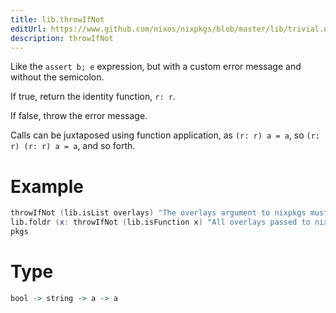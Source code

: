 ```yaml
---
title: lib.throwIfNot
editUrl: https://www.github.com/nixos/nixpkgs/blob/master/lib/trivial.nix#L521C16
description: throwIfNot
---
```



Like the `assert b; e` expression, but with a custom error message and
without the semicolon.

If true, return the identity function, `r: r`.

If false, throw the error message.

Calls can be juxtaposed using function application, as `(r: r) a = a`, so
`(r: r) (r: r) a = a`, and so forth.

# Example

```nix
throwIfNot (lib.isList overlays) "The overlays argument to nixpkgs must be a list."
lib.foldr (x: throwIfNot (lib.isFunction x) "All overlays passed to nixpkgs must be functions.") (r: r) overlays
pkgs
```

# Type

```haskell
bool -> string -> a -> a
```
